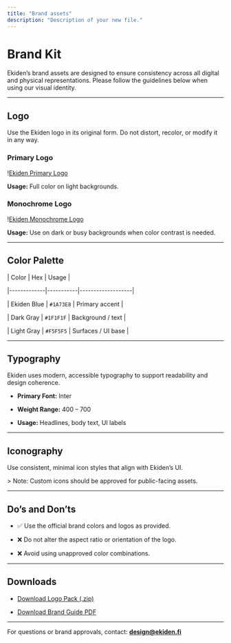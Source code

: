 ```yaml
---
title: "Brand assets"
description: "Description of your new file."
---
```


# Brand Kit

Ekiden’s brand assets are designed to ensure consistency across all digital and physical representations. Please follow the guidelines below when using our visual identity.

---

## Logo

Use the Ekiden logo in its original form. Do not distort, recolor, or modify it in any way.

### Primary Logo

\![Ekiden Primary Logo](https://example.com/path-to-primary-logo.svg)

**Usage:** Full color on light backgrounds.

### Monochrome Logo

\![Ekiden Monochrome Logo](https://example.com/path-to-monochrome-logo.svg)

**Usage:** Use on dark or busy backgrounds when color contrast is needed.

---

## Color Palette

| Color       | Hex       | Usage             |

|-------------|-----------|-------------------|

| Ekiden Blue | `#1A73E8` | Primary accent     |

| Dark Gray   | `#1F1F1F` | Background / text  |

| Light Gray  | `#F5F5F5` | Surfaces / UI base |

---

## Typography

Ekiden uses modern, accessible typography to support readability and design coherence.

- **Primary Font:** Inter

- **Weight Range:** 400 – 700

- **Usage:** Headlines, body text, UI labels

---

## Iconography

Use consistent, minimal icon styles that align with Ekiden’s UI.

\> Note: Custom icons should be approved for public-facing assets.

---

## Do’s and Don’ts

- ✅ Use the official brand colors and logos as provided.

- ❌ Do not alter the aspect ratio or orientation of the logo.

- ❌ Avoid using unapproved color combinations.

---

## Downloads

- [Download Logo Pack (.zip)](https://example.com/ekiden-logo-pack.zip)

- [Download Brand Guide PDF](https://example.com/ekiden-brand-guide.pdf)

---

For questions or brand approvals, contact: [**design@ekiden.fi**](mailto:design@ekiden.fi)